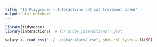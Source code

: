 ```yaml
---
title: "13 Playground – Interactions cat cat treatment coded"
output: html_notebook
---
```


```r
library(tidyverse)
library(interactions)  # for probe_interactions() plot

salary <- read_csv("../../data/salary2.csv", show_col_types = FALSE)

```


